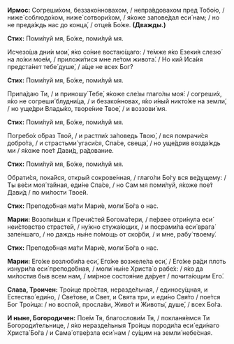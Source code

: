 **Ирмос:** Согреши́хом, беззако́нновахом, / непра́вдовахом пред Тобо́ю, / ниже́ соблюдо́хом, ниже́ сотвори́хом, / я́коже запове́дал еси́ нам; / но не преда́ждь нас до конца́, / отце́в Бо́же. **(Дважды.)**

**Стих:** Поми́луй мя, Бо́же, поми́луй мя.

Исчезо́ша дни́и мои́, я́ко со́ние востаю́щаго: / те́мже я́ко Езеки́я слезю́ на ло́жи мое́м, / приложи́тися мне ле́том живота́. / Но кий Иса́ия предста́нет тебе́ душе́, / а́ще не всех Бог?

**Стих:** Поми́луй мя, Бо́же, поми́луй мя.

Припа́даю Ти, / и приношу́ Тебе́, я́коже сле́зы глаго́лы моя́: / согреши́х, я́ко не согреши́ блудни́ца, / и безако́нновах, я́ко и́ный никто́же на земли́, / но уще́дри Влады́ко, творе́ние Твое́, / и воззови́ мя.

**Стих:** Поми́луй мя, Бо́же, поми́луй мя.

Погребо́х о́браз Твой, / и растли́х за́поведь Твою́, / вся помрачи́ся добро́та, / и страстьми́ угаси́ся, Спа́се, свеща́, / но уще́дрив возда́ждь ми / я́коже пое́т Дави́д, ра́дование.

**Стих:** Поми́луй мя, Бо́же, поми́луй мя.

Обрати́ся, пока́йся, откры́й сокрове́нная, / глаго́ли Бо́гу вся ве́дущему: / Ты ве́си моя́ та́йная, еди́не Спа́се, / но Сам мя поми́луй, я́коже пое́т Дави́д / по ми́лости Твое́й.

**Стих:** Преподо́бная ма́ти Мари́е, моли́ Бо́га о нас.

**Марии:** Возопи́вши к Пречи́стей Богома́тери, / пе́рвее отри́нула еси́ неи́стовство страсте́й, / ну́жно стужа́ющих, / и посрами́ла еси́ врага́ запе́ншаго, / но даждь ны́не по́мощь от ско́рби, / и мне, рабу́ твоему́.

**Стих:** Преподо́бная ма́ти Мари́е, моли́ Бо́га о нас.

**Марии:** Его́же возлюби́ла еси́, Его́же возжеле́ла еси́, / Его́же ра́ди плоть изнури́ла еси́ преподо́бная, / моли́ ны́не Христа́ о рабе́х: / я́ко да ми́лостив быв всем нам, / ми́рное состоя́ние да́рует / почита́ющим Его́.

**Слава, Троичен:** Тро́ице про́стая, неразде́льная, / единосу́щная, и Естество́ еди́но, / Све́тове, и Свет, и Свята три, и еди́но Свя́то / пое́тся Бог Тро́ица: / но воспо́й, просла́ви, Живо́т и Животы́, душе́, / всех Бо́га.

**И ныне, Богородичен:** Пое́м Тя, благослови́м Тя, / покланя́емся Ти Богороди́тельнице, / я́ко неразде́льныя Тро́ицы породи́ла еси́ еди́наго Христа́ Бо́га / и Сама́ отве́рзла еси́ нам / су́щим на земли́ небе́сная.
